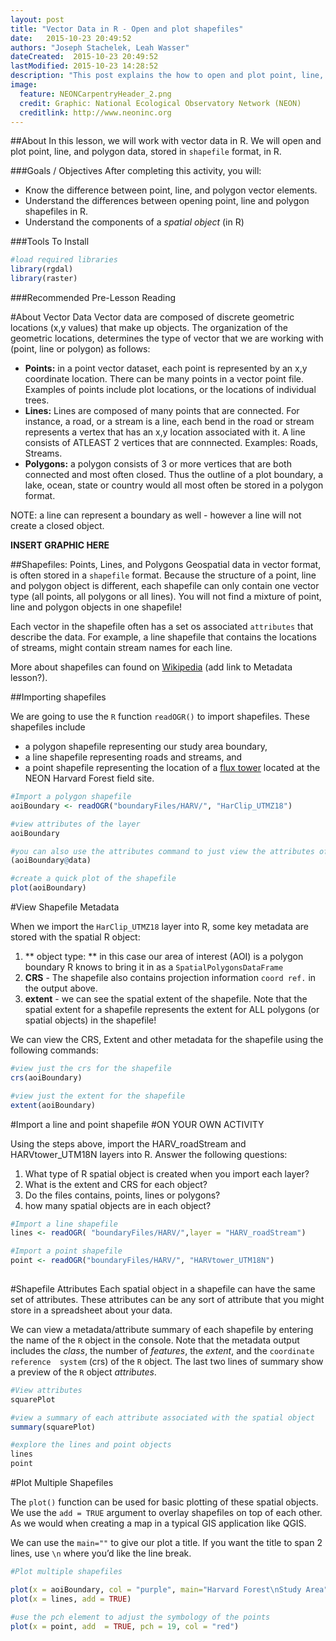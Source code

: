 ```yaml
---
layout: post
title: "Vector Data in R - Open and plot shapefiles"
date:   2015-10-23 20:49:52
authors: "Joseph Stachelek, Leah Wasser"
dateCreated:  2015-10-23 20:49:52
lastModified: 2015-10-23 14:28:52
description: "This post explains the how to open and plot point, line, and polygon shapefiles in R."
image:
  feature: NEONCarpentryHeader_2.png
  credit: Graphic: National Ecological Observatory Network (NEON)
  creditlink: http://www.neoninc.org
---
```


##About
In this lesson, we will work with vector data in R. We will open and plot point, 
line, and polygon data, stored in `shapefile` format, in R.

###Goals / Objectives
After completing this activity, you will:

 * Know the difference between point, line, and polygon vector elements.
 * Understand the differences between opening point, line and polygon shapefiles in R.
 * Understand the components of a _spatial object_ (in R)
 
###Tools To Install

```r

#load required libraries
library(rgdal)
library(raster)

```

###Recommended Pre-Lesson Reading

#About Vector Data
Vector data are composed of discrete geometric locations (x,y values) that make 
up objects. The organization of the geometric locations, determines the type of 
vector that we are working with (point, line or polygon) as follows: 

* **Points:** in a point vector dataset, each point is represented by an x,y coordinate location. 
There can be many points in a vector point file. Examples of points include plot locations, or the
locations of individual trees.
* **Lines:** Lines are composed of many points that are connected. For instance, a road, 
or a stream is a line, each bend in the road or stream represents a vertex that 
has an x,y location associated with it. A line consists of ATLEAST 2 vertices 
that are connnected. Examples: Roads, Streams.
* **Polygons:** a polygon consists of 3 or more vertices that are both connected and
most often closed. Thus the outline of a plot boundary, a lake, ocean, state or 
country would all most often be stored in a polygon format. 

NOTE: a line can represent a boundary as well - however a line will not create a 
closed object.

**INSERT GRAPHIC HERE**

##Shapefiles: Points, Lines, and Polygons
Geospatial data in vector format, is often stored in a `shapefile` format. Because the 
structure of a point, line and polygon object is different, each shapefile
can only contain one vector type (all points, all polygons or all lines). You will 
not find a mixture of point, line and polygon objects in one shapefile!

Each vector in the shapefile often has a set os associated `attributes` that describe the data.
For example, a line shapefile that contains the locations of streams, might contain stream
names for each line.

More about shapefiles can found on [Wikipedia](https://en.wikipedia.org/wiki/Shapefile) 
(add link to Metadata lesson?).

##Importing shapefiles

We are going to use the `R` function `readOGR()` to import shapefiles. These 
shapefiles include 

* a polygon shapefile representing our study area boundary, 
* a line shapefile representing roads and streams, and 
* a point shapefile representing the location of a [flux tower](http://www.neoninc.org/science-design/collection-methods/flux-tower-measurements) located at the NEON 
Harvard Forest field site.


```r

#Import a polygon shapefile 
aoiBoundary <- readOGR("boundaryFiles/HARV/", "HarClip_UTMZ18")

#view attributes of the layer
aoiBoundary

#you can also use the attributes command to just view the attributes of the data
(aoiBoundary@data)

#create a quick plot of the shapefile
plot(aoiBoundary)

```

#View Shapefile Metadata

When we import the `HarClip_UTMZ18` layer into R, some key metadata are stored
with the spatial R object:

1. ** object type: **  in this case our area of interest (AOI) is a polygon boundary
R knows to bring it in as a `SpatialPolygonsDataFrame`
2. **CRS** - The shapefile also contains projection information `coord ref.` in the output 
above.
3. **extent** - we can see the spatial extent of the shapefile. Note that the spatial
extent for a shapefile represents the extent for ALL polygons (or spatial objects)
in the shapefile!

We can view the CRS, Extent and other metadata for the shapefile using the following
commands:

```r
#view just the crs for the shapefile
crs(aoiBoundary)

#view just the extent for the shapefile
extent(aoiBoundary)

```

#Import a line and point shapefile
#ON YOUR OWN ACTIVITY

Using the steps above, import the HARV_roadStream and HARVtower_UTM18N layers into R.
Answer the following questions:

1. What type of R spatial object is created when you import each layer?
2. What is the extent and CRS for each object?
3. Do the files contains, points, lines or polygons?
4. how many spatial objects are in each object?


```r

#Import a line shapefile
lines <- readOGR( "boundaryFiles/HARV/",layer = "HARV_roadStream")

#Import a point shapefile 
point <- readOGR("boundaryFiles/HARV/", "HARVtower_UTM18N")
  
```

#Shapefile Attributes
Each spatial object in a shapefile can have the same set of attributes. These attributes
can be any sort of attribute that you might store in a spreadsheet about your data. 

We can view a metadata/attribute summary of each shapefile by entering 
the name of the `R` object in the console. Note that the metadata output includes 
the _class_, the number of _features_, the _extent_, and the `coordinate reference 
system` (crs) of the `R` object. The last two lines of summary show a preview of 
the `R` object _attributes_.

```r
#View attributes
squarePlot

#view a summary of each attribute associated with the spatial object
summary(squarePlot)

#explore the lines and point objects
lines
point

```

#Plot Multiple Shapefiles

The `plot()` function can be used for basic plotting of these spatial objects. 
We use the `add = TRUE` argument to overlay shapefiles on top of each other. As we 
would when creating a map in a typical GIS application like QGIS.

We can use the `main=""` to give our plot a title. If you want the title to 
span 2 lines, use `\n` where you'd like the line break.

```r
#Plot multiple shapefiles

plot(x = aoiBoundary, col = "purple", main="Harvard Forest\nStudy Area")
plot(x = lines, add = TRUE)

#use the pch element to adjust the symbology of the points
plot(x = point, add  = TRUE, pch = 19, col = "red")
```


